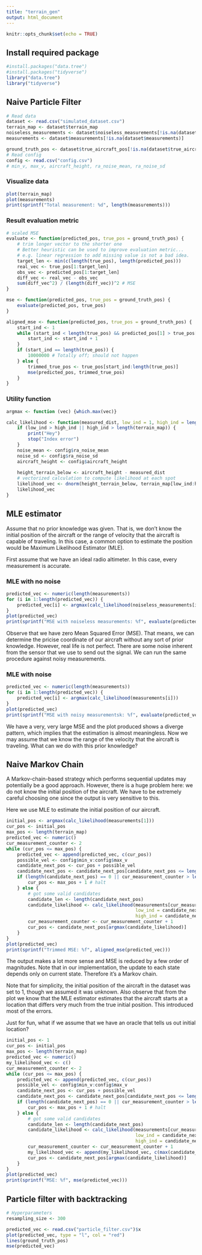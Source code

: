 ```yaml
---
title: "terrain_gen"
output: html_document
---
```


```r
knitr::opts_chunk$set(echo = TRUE)
```

## Install required package

```r
#install.packages("data.tree")
#install.packages("tidyverse")
library("data.tree")
library("tidyverse")
```

## Naive Particle Filter

```r
# Read data
dataset <- read.csv("simulated_dataset.csv")
terrain_map <- dataset$terrain_map
noiseless_measurements <- dataset$noiseless_measurements[!is.na(dataset$noiseless_measurements)]
measurements <- dataset$measurements[!is.na(dataset$measurements)]

ground_truth_pos <- dataset$true_aircraft_pos[!is.na(dataset$true_aircraft_pos)]
# Read config
config <- read.csv("config.csv")
# min_v, max_v, aircraft_height, ra_noise_mean, ra_noise_sd
```

### Visualize data
```r
plot(terrain_map)
plot(measurements)
print(sprintf("Total measurement: %d", length(measurements)))
```

### Result evaluation metric

```r
# scaled MSE
evaluate <- function(predicted_pos, true_pos = ground_truth_pos) {
    # trim longer vector to the shorter one
    # Better heuristic can be used to improve evaluation metric...
    # e.g. linear regression to add missing value is not a bad idea.
    target_len <- min(c(length(true_pos), length(predicted_pos)))
    real_vec <- true_pos[1:target_len]
    obs_vec <- predicted_pos[1:target_len]
    diff_vec <- real_vec - obs_vec
    sum(diff_vec^2) / (length(diff_vec))^2 # MSE
}

mse <- function(predicted_pos, true_pos = ground_truth_pos) {
    evaluate(predicted_pos, true_pos)
}

aligned_mse <- function(predicted_pos, true_pos = ground_truth_pos) {
    start_ind <- 1
    while (start_ind < length(true_pos) && predicted_pos[1] > true_pos[start_ind]) {
        start_ind <- start_ind + 1
    }
    if (start_ind == length(true_pos)) {
        10000000 # Totally off; should not happen
    } else {
        trimmed_true_pos <- true_pos[start_ind:length(true_pos)]
        mse(predicted_pos, trimmed_true_pos)
    }
}
```

### Utility function
```r
argmax <- function (vec) {which.max(vec)}

calc_likelihood <- function(measured_dist, low_ind = 1, high_ind = length(terrain_map)) {
    if (low_ind > high_ind || high_ind > length(terrain_map)) {
        print("Hey")
        stop("Index error")
    }
    noise_mean <- config$ra_noise_mean
    noise_sd <- config$ra_noise_sd
    aircraft_height <- config$aircraft_height
    
    height_terrain_below <- aircraft_height - measured_dist
    # vectorized calculation to compute likelihood at each spot
    likelihood_vec <- dnorm(height_terrain_below, terrain_map[low_ind:high_ind] + noise_mean, sd = noise_sd)
    likelihood_vec
}
```

## MLE estimator

Assume that no prior knowledge was given. That is, we don't know the initial position of the aircraft
or the range of velocity that the aircraft is capable of traveling. In this case, a common option to estimate
the position would be Maximum Likelihood Estimator (MLE).

First assume that we have an ideal radio altimeter. In this case, every measurement is accurate.

### MLE with no noise

```r
predicted_vec <- numeric(length(measurements))
for (i in 1:length(predicted_vec)) {
    predicted_vec[i] <- argmax(calc_likelihood(noiseless_measurements[i]))
}
plot(predicted_vec)
print(sprintf("MSE with noiseless measurements: %f", evaluate(predicted_vec)))
```

Observe that we have zero Mean Squared Error (MSE). That means, we can determine the pricise coordinate
of our aircraft without any sort of prior knowledge. However, real life is not perfect. There are some
noise inherent from the sensor that we use to send out the signal. We can run the same procedure against
noisy measurements.

### MLE with noise

```r
predicted_vec <- numeric(length(measurements))
for (i in 1:length(predicted_vec)) {
    predicted_vec[i] <- argmax(calc_likelihood(measurements[i]))
}
plot(predicted_vec)
print(sprintf("MSE with noisy measurementsk: %f", evaluate(predicted_vec)))
```

We have a very, very large MSE and the plot produced shows a diverge pattern, which implies that the 
estimation is almost meaningless. Now we may assume that we know the range of the velocity that the
aircraft is traveling. What can we do with this prior knowledge?

## Naive Markov Chain

A Markov-chain-based strategy which performs sequential updates may potentially be a good approach.
However, there is a huge problem here: we do not know the initial position of the aircraft.
We have to be extremely careful choosing one since the output is very sensitive to this.

Here we use MLE to estimate the initial position of our aircraft.

```r
initial_pos <- argmax(calc_likelihood(measurements[1]))
cur_pos <- initial_pos
max_pos <- length(terrain_map)
predicted_vec <- numeric()
cur_measurement_counter <- 2
while (cur_pos <= max_pos) {
    predicted_vec <- append(predicted_vec, c(cur_pos))
    possible_vel <- config$min_v:config$max_v
    candidate_next_pos <- cur_pos + possible_vel
    candidate_next_pos <- candidate_next_pos[candidate_next_pos <= length(terrain_map)]
    if (length(candidate_next_pos) == 0 || cur_measurement_counter > length(measurements)) {
        cur_pos <- max_pos + 1 # halt
    } else {
        # got some valid candidates
        candidate_len <- length(candidate_next_pos)
        candidate_likelihood <- calc_likelihood(measurements[cur_measurement_counter],
                                                low_ind = candidate_next_pos[1],
                                                high_ind = candidate_next_pos[candidate_len])
        cur_measurement_counter <- cur_measurement_counter + 1
        cur_pos <- candidate_next_pos[argmax(candidate_likelihood)]
    }
}
plot(predicted_vec)
print(sprintf("Trimmed MSE: %f", aligned_mse(predicted_vec)))
```

The output makes a lot more sense and MSE is reduced by a few order of magnitudes. Note that in our
implementation, the update to each state depends only on current state. Therefore it's a Markov chain.

Note that for simplicity, the initial position of the aircraft in the dataset was set to $1$, though we
assumed it was unknown. Also observe that from the plot we know that the MLE estimator estimates that
the aircraft starts at a location that differs very much from the true initial position. This introduced
most of the errors.

Just for fun, what if we assume that we have an oracle that tells us out initial location?
```r
initial_pos <- 1
cur_pos <- initial_pos
max_pos <- length(terrain_map)
predicted_vec <- numeric()
my_likelihood_vec <- c()
cur_measurement_counter <- 2
while (cur_pos <= max_pos) {
    predicted_vec <- append(predicted_vec, c(cur_pos))
    possible_vel <- config$min_v:config$max_v
    candidate_next_pos <- cur_pos + possible_vel
    candidate_next_pos <- candidate_next_pos[candidate_next_pos <= length(terrain_map)]
    if (length(candidate_next_pos) == 0 || cur_measurement_counter > length(measurements)) {
        cur_pos <- max_pos + 1 # halt
    } else {
        # got some valid candidates
        candidate_len <- length(candidate_next_pos)
        candidate_likelihood <- calc_likelihood(measurements[cur_measurement_counter],
                                                low_ind = candidate_next_pos[1],
                                                high_ind = candidate_next_pos[candidate_len])
        cur_measurement_counter <- cur_measurement_counter + 1
        my_likelihood_vec <- append(my_likelihood_vec, c(max(candidate_likelihood)))
        cur_pos <- candidate_next_pos[argmax(candidate_likelihood)]
    }
}
plot(predicted_vec)
print(sprintf("MSE: %f", mse(predicted_vec)))
```

## Particle filter with backtracking

```r
# Hyperparameters
resampling_size <- 300
```

```r
predicted_vec <- read.csv("particle_filter.csv")$x
plot(predicted_vec, type = "l", col = "red")
lines(ground_truth_pos)
mse(predicted_vec)
```
